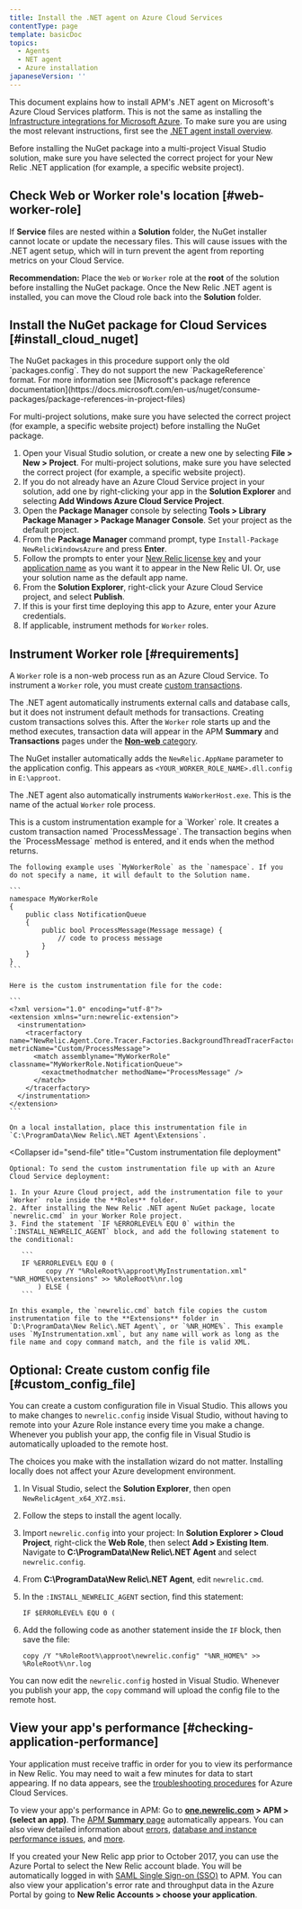 ```yaml
---
title: Install the .NET agent on Azure Cloud Services
contentType: page
template: basicDoc
topics:
  - Agents
  - NET agent
  - Azure installation
japaneseVersion: ''
---
```


This document explains how to install APM's .NET agent on Microsoft's Azure Cloud Services platform. This is not the same as installing the [Infrastructure integrations for Microsoft Azure](/docs/integrations/microsoft-azure-integrations/getting-started/introduction-azure-monitoring-integrations). To make sure you are using the most relevant instructions, first see the [.NET agent install overview](/docs/agents/net-agent/installation/install-enable-new-relic-net-agent).

<Callout variant="important">
  Before installing the NuGet package into a multi-project Visual Studio solution, make sure you have selected the correct project for your New Relic .NET application (for example, a specific website project).
</Callout>

## Check Web or Worker role's location [#web-worker-role]

If **Service** files are nested within a **Solution** folder, the NuGet installer cannot locate or update the necessary files. This will cause issues with the .NET agent setup, which will in turn prevent the agent from reporting metrics on your Cloud Service.

**Recommendation:** Place the `Web` or `Worker` role at the **root** of the solution before installing the NuGet package. Once the New Relic .NET agent is installed, you can move the Cloud role back into the **Solution** folder.

## Install the NuGet package for Cloud Services [#install_cloud_nuget]

<Callout variant="important">
  The NuGet packages in this procedure support only the old `packages.config`. They do not support the new `PackageReference` format. For more information see [Microsoft's package reference documentation](https://docs.microsoft.com/en-us/nuget/consume-packages/package-references-in-project-files)
</Callout>

For multi-project solutions, make sure you have selected the correct project (for example, a specific website project) before installing the NuGet package.

1. Open your Visual Studio solution, or create a new one by selecting **File > New > Project**. For multi-project solutions, make sure you have selected the correct project (for example, a specific website project).
2. If you do not already have an Azure Cloud Service project in your solution, add one by right-clicking your app in the **Solution Explorer** and selecting **Add Windows Azure Cloud Service Project**.
3. Open the **Package Manager** console by selecting **Tools > Library Package Manager > Package Manager Console**. Set your project as the default project.
4. From the **Package Manager** command prompt, type `Install-Package NewRelicWindowsAzure` and press **Enter**.
5. Follow the prompts to enter your [New Relic license key](/docs/accounts-partnerships/accounts/account-setup/license-key) and your [application name](/docs/agents/net-agent/installation-configuration/name-your-net-application) as you want it to appear in the New Relic UI. Or, use your solution name as the default app name.
6. From the **Solution Explorer**, right-click your Azure Cloud Service project, and select **Publish**.
7. If this is your first time deploying this app to Azure, enter your Azure credentials.
8. If applicable, instrument methods for `Worker` roles.

## Instrument Worker role [#requirements]

A `Worker` role is a non-web process run as an Azure Cloud Service. To instrument a `Worker` role, you must create [custom transactions](/docs/agents/net-agent/instrumentation/net-custom-transactions).

The .NET agent automatically instruments external calls and database calls, but it does not instrument default methods for transactions. Creating custom transactions solves this. After the `Worker` role starts up and the method executes, transaction data will appear in the APM **Summary** and **Transactions** pages under the [**Non-web** category](/docs/apm/transactions/intro-transactions/monitor-background-processes-other-non-web-transactions).

The NuGet installer automatically adds the `NewRelic.AppName` parameter to the application config. This appears as `<YOUR_WORKER_ROLE_NAME>.dll.config` in `E:\approot`.

The .NET agent also automatically instruments `WaWorkerHost.exe`. This is the name of the actual `Worker` role process.

<CollapserGroup>
  <Collapser
    id="custom-transactions"
    title="Custom instrumentation example for Worker role"
  >
    This is a custom instrumentation example for a `Worker` role. It creates a custom transaction named `ProcessMessage`. The transaction begins when the `ProcessMessage` method is entered, and it ends when the method returns.

    The following example uses `MyWorkerRole` as the `namespace`. If you do not specify a name, it will default to the Solution name.

    ```
    namespace MyWorkerRole
    {
        public class NotificationQueue
        {
            public bool ProcessMessage(Message message) {
                // code to process message
            }
        }
    }
    ```

    Here is the custom instrumentation file for the code:

    ```
    <?xml version="1.0" encoding="utf-8"?>
    <extension xmlns="urn:newrelic-extension">
      <instrumentation>
        <tracerfactory name="NewRelic.Agent.Core.Tracer.Factories.BackgroundThreadTracerFactory" metricName="Custom/ProcessMessage">
          <match assemblyname="MyWorkerRole" classname="MyWorkerRole.NotificationQueue">
            <exactmethodmatcher methodName="ProcessMessage" />
          </match>
        </tracerfactory>
      </instrumentation>
    </extension>
    ```

    On a local installation, place this instrumentation file in `C:\ProgramData\New Relic\.NET Agent\Extensions`.
  </Collapser>

  <Collapser
    id="send-file"
    title="Custom instrumentation file deployment"
  >
    Optional: To send the custom instrumentation file up with an Azure Cloud Service deployment:

    1. In your Azure Cloud project, add the instrumentation file to your `Worker` role inside the **Roles** folder.
    2. After installing the New Relic .NET agent NuGet package, locate `newrelic.cmd` in your Worker Role project.
    3. Find the statement `IF %ERRORLEVEL% EQU 0` within the `:INSTALL_NEWRELIC_AGENT` block, and add the following statement to the conditional:

       ```
       IF %ERRORLEVEL% EQU 0 (
             copy /Y "%RoleRoot%\approot\MyInstrumentation.xml" "%NR_HOME%\extensions" >> %RoleRoot%\nr.log
           ) ELSE (
       ```

    In this example, the `newrelic.cmd` batch file copies the custom instrumentation file to the **Extensions** folder in `D:\ProgramData\New Relic\.NET Agent\`, or `%NR_HOME%`. This example uses `MyInstrumentation.xml`, but any name will work as long as the file name and copy command match, and the file is valid XML.
  </Collapser>
</CollapserGroup>

## Optional: Create custom config file [#custom_config_file]

You can create a custom configuration file in Visual Studio. This allows you to make changes to `newrelic.config` inside Visual Studio, without having to remote into your Azure Role instance every time you make a change. Whenever you publish your app, the config file in Visual Studio is automatically uploaded to the remote host.

The choices you make with the installation wizard do not matter. Installing locally does not affect your Azure development environment.

1. In Visual Studio, select the **Solution Explorer**, then open `NewRelicAgent_x64_XYZ.msi`.
2. Follow the steps to install the agent locally.
3. Import `newrelic.config` into your project: In **Solution Explorer > Cloud Project**, right-click the **Web Role**, then select **Add > Existing Item**. Navigate to **C:\\ProgramData\\New Relic\\.NET Agent** and select `newrelic.config`.
4. From **C:\\ProgramData\\New Relic\\.NET Agent**, edit `newrelic.cmd`.
5. In the `:INSTALL_NEWRELIC_AGENT` section, find this statement:

   ```
   IF $ERRORLEVEL% EQU 0 (
   ```
6. Add the following code as another statement inside the `IF` block, then save the file:

   ```
   copy /Y "%RoleRoot%\approot\newrelic.config" "%NR_HOME%" >> %RoleRoot%\nr.log
   ```

You can now edit the `newrelic.config` hosted in Visual Studio. Whenever you publish your app, the `copy` command will upload the config file to the remote host.

## View your app's performance [#checking-application-performance]

Your application must receive traffic in order for you to view its performance in New Relic. You may need to wait a few minutes for data to start appearing. If no data appears, see the [troubleshooting procedures](/docs/agents/net-agent/azure-troubleshooting/azure-cloud-services-no-data-appears) for Azure Cloud Services.

To view your app's performance in APM: Go to **[one.newrelic.com](https://one.newrelic.com) > APM > (select an app)**. The [APM **Summary** page](/docs/apm/applications-menu/monitoring/apm-overview-page) automatically appears. You can also view detailed information about [errors](/docs/apm/applications-menu/error-analytics/introduction-error-analytics), [database and instance performance issues](/docs/apm/applications-menu/features/analyze-database-instance-level-performance-issues), and [more](/docs/apm/new-relic-apm/getting-started/introduction-new-relic-apm).

If you created your New Relic app prior to October 2017, you can use the Azure Portal to select the New Relic account blade. You will be automatically logged in with [SAML Single Sign-on (SSO)](/docs/accounts-partnerships/accounts/saml-single-sign/new-relic-partners-saml-sso) to APM. You can also view your application's error rate and throughput data in the Azure Portal by going to **New Relic Accounts > choose your application**.
